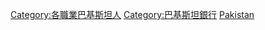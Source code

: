 [[Category:各職業巴基斯坦人|Category:各職業巴基斯坦人]]
[[Category:巴基斯坦銀行|Category:巴基斯坦銀行]]
[[Category:各國銀行家|Pakistan]]